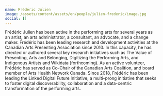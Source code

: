 ```yaml
---
name: Frédéric Julien
image: /assets/content/assets/en/people/julien-frederic/image.jpg
social: []
---
```

Frédéric Julien has been active in the performing arts for several years as an artist, an arts administrator, a consultant, an advocate, and a change maker. Frédéric has been leading research and development activities at the Canadian Arts Presenting Association since 2010. In this capacity, he has directed or authored several key research initiatives such as The Value of Presenting, Arts and Belonging, Digitizing the Performing Arts, and Indigenous Artists and Wikidata (forthcoming). As an active volunteer, Frédéric has served as Co-Chair of the Canadian Arts Coalition, and board member of Arts Health Network Canada. Since 2018, Frédéric has been leading the Linked Digital Future Initiative, a multi-prong initiative that seeks to foster digital discoverability, collaboration and a data-centric transformation of the performing arts.
